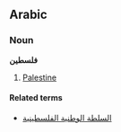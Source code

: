 ==Arabic==
===Noun===
'''فلسطين'''

# [[Palestine]]

====Related terms====
*[[السلطة الوطنية الفلسطينية]]